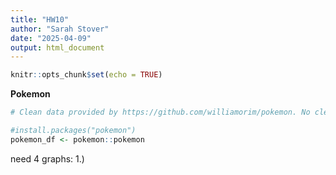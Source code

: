 ```yaml
---
title: "HW10"
author: "Sarah Stover"
date: "2025-04-09"
output: html_document
---
```


```r
knitr::opts_chunk$set(echo = TRUE)
```

**Pokemon**
```r
# Clean data provided by https://github.com/williamorim/pokemon. No cleaning was necessary.

#install.packages("pokemon")
pokemon_df <- pokemon::pokemon

```
need 4 graphs: 
1.) 

